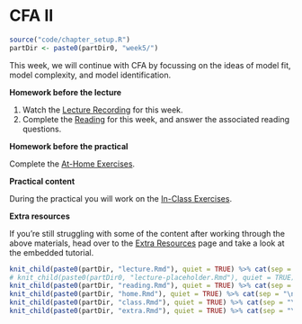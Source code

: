 # CFA II

```r
source("code/chapter_setup.R")
partDir <- paste0(partDir0, "week5/")
```

This week, we will continue with CFA by focussing on the ideas of model fit, model complexity, and model identification. 

**Homework before the lecture**

1. Watch the [Lecture Recording](lecture-4.html) for this week.
1. Complete the [Reading](reading-4.html) for this week, and answer the associated reading questions.

**Homework before the practical**

Complete the [At-Home Exercises](at-home-exercises-4.html). 

**Practical content**

During the practical you will work on the [In-Class Exercises](in-class-exercises-4.html).
 
**Extra resources**

If you're still struggling with some of the content after working through the above materials, head over to the
[Extra Resources](extra-resources.html) page and take a look at the embedded tutorial.

```r
knit_child(paste0(partDir, "lecture.Rmd"), quiet = TRUE) %>% cat(sep = "\n")
# knit_child(paste0(partDir0, "lecture-placeholder.Rmd"), quiet = TRUE) %>% cat(sep = "\n")
knit_child(paste0(partDir, "reading.Rmd"), quiet = TRUE) %>% cat(sep = "\n")
knit_child(paste0(partDir, "home.Rmd"), quiet = TRUE) %>% cat(sep = "\n")
knit_child(paste0(partDir, "class.Rmd"), quiet = TRUE) %>% cat(sep = "\n")
knit_child(paste0(partDir, "extra.Rmd"), quiet = TRUE) %>% cat(sep = "\n")
```
